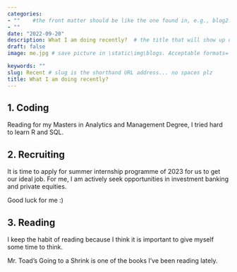 ```yaml
---
categories:  
- ""    #the front matter should be like the one found in, e.g., blog2.md. It cannot be like the normal Rmd we used
- ""
date: "2022-09-20"
description: What I am doing recently?  # the title that will show up once someone gets to this page
draft: false
image: me.jpg # save picture in \static\img\blogs. Acceptable formats= jpg, jpeg, or png . Your iPhone pics wont work

keywords: ""
slug: Recent # slug is the shorthand URL address... no spaces plz
title: What I am doing recently? 
---
```


## 1. Coding

Reading for my Masters in Analytics and Management Degree, I tried hard to learn R and SQL.

## 2. Recruiting

It is time to apply for summer internship programme of 2023 for us to get our ideal job. For me, I am actively seek opportunities in investment banking and private equities.

Good luck for me :)

## 3. Reading

I keep the habit of reading because I think it is important to give myself some time to think.

Mr. Toad's Going to a Shrink is one of the books I've been reading lately.

